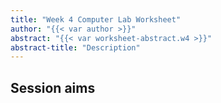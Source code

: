 ```yaml
---
title: "Week 4 Computer Lab Worksheet"
author: "{{< var author >}}"
abstract: "{{< var worksheet-abstract.w4 >}}"
abstract-title: "Description"
---
```


## Session aims
